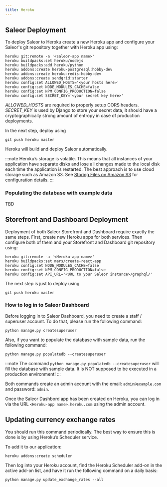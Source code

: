 ```yaml
---
title: Heroku
---
```


## Saleor Deployment
To deploy Saleor to Heroku create a new Heroku app and configure your Saleor's git repository together with Heroku app using:

```shell
heroku git:remote -a '<saleor-app name>'
heroku buildpacks:set heroku/nodejs
heroku buildpacks:add heroku/python
heroku addons:create heroku-postgresql:hobby-dev
heroku addons:create heroku-redis:hobby-dev
heroku addons:create sendgrid:starter
heroku config:set ALLOWED_HOSTS='<your hosts here>'
heroku config:set NODE_MODULES_CACHE=false
heroku config:set NPM_CONFIG_PRODUCTION=false
heroku config:set SECRET_KEY='<your secret key here>'
```
*ALLOWED_HOSTS* are required to properly setup CORS headers.
*SECRET_KEY* is used by Django to store your secret data, it should have a cryptographically strong amount of entropy in case of production deployments.

In the next step, deploy using
```
git push heroku master
```
Heroku will build and deploy Saleor automatically.

:::note
Heroku’s storage is volatile. This means that all instances of your application have separate disks and lose all changes made to the local disk each time the application is restarted. The best approach is to use cloud storage such as Amazon S3. See [Storing Files on Amazon S3](s3) for configuration details.
:::

### Populating the database with example data
TBD

## Storefront and Dashboard Deployment
Deployment of both Saleor Storefront and Dashboard require exactly the same steps. First, create new Heroku apps for both services. Then configure both of them and your Storefront and Dashboard git repository using:
```
heroku git:remote -a '<Heroku-app name>'
heroku buildpacks:set mars/create-react-app
heroku config:set NODE_MODULES_CACHE=false
heroku config:set NPM_CONFIG_PRODUCTION=false
heroku config:set API_URL='<URL to your Saleor instance>/graphql/'
```
The next step is just to deploy using
```
git push heroku master
```

### How to log in to Saleor Dashboard
Before logging in to Saleor Dashboard, you need to create a staff / superuser account. To do that, please run the following command: 
```
python manage.py createsuperuser
```
Also, if you want to populate the database with sample data, run the following command: 
```
python manage.py populatedb --createsuperuser
```
:::note
The command `python manage.py populatedb --createsuperuser` will fill the database with sample data. It is NOT supposed to be executed in a production environment!
:::

Both commands create an admin account with the email: `admin@example.com` and password: `admin`.

Once the Saleor Dashbord app has been created on Heroku, you can log in via the URL `<Heroku-app name>.heroku.com` using the admin account.

## Updating currency exchange rates

You should run this command periodically. The best way to ensure this is done is by using Heroku’s Scheduler service. 

To add it to our application:

```shell
heroku addons:create scheduler
```

Then log into your Heroku account, find the Heroku Scheduler add-on in the active add-on list, and have it run the following command on a daily basis:

```shell
python manage.py update_exchange_rates --all
```

